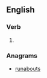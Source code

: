 ==English==

===Verb===
{{head|en|verb form}}

# {{en-third-person singular of|run about}}

===Anagrams===
* [[runabouts#English|runabouts]]